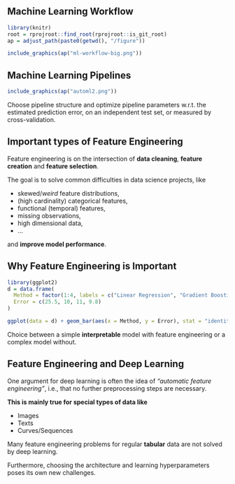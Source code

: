 ## Machine Learning Workflow

```r
library(knitr)
root = rprojroot::find_root(rprojroot::is_git_root)
ap = adjust_path(paste0(getwd(), "/figure"))
```

```r
include_graphics(ap("ml-workflow-big.png"))
```

## Machine Learning Pipelines

```r
include_graphics(ap("automl2.png"))
```

Choose pipeline structure and optimize pipeline parameters w.r.t. the estimated prediction error, on an independent test set, or measured by cross-validation.

## Important types of Feature Engineering

Feature engineering is on the intersection of __data cleaning__, __feature creation__ and __feature selection__.

The goal is to solve common difficulties in data science projects, like

- skewed/_weird_ feature distributions,
- (high cardinality) categorical features,
- functional (temporal) features,
- missing observations,
- high dimensional data,
- ...

and __improve model performance__.

## Why Feature Engineering is Important

```r
library(ggplot2)
d = data.frame(
  Method = factor(1:4, labels = c("Linear Regression", "Gradient Boosting", "Linear Regression w. Feat. Eng.", "Gradient Boosting w. Feat. Eng.")),
  Error = c(25.5, 10, 11, 9.8)
)

ggplot(data = d) + geom_bar(aes(x = Method, y = Error), stat = "identity") + theme_minimal() + theme(axis.text.x = element_text(angle = 15, hjust = 1))
```

Choice between a simple __interpretable__ model with feature engineering or a complex model without.

## Feature Engineering and Deep Learning

One argument for deep learning is often the idea of _"automatic feature engineering"_, i.e., that no further preprocessing steps are necessary.


__This is mainly true for special types of data like__

- Images
- Texts
- Curves/Sequences

Many feature engineering problems for regular __tabular__ data are not solved by deep learning.

Furthermore, choosing the architecture and learning hyperparameters poses its own new challenges.
